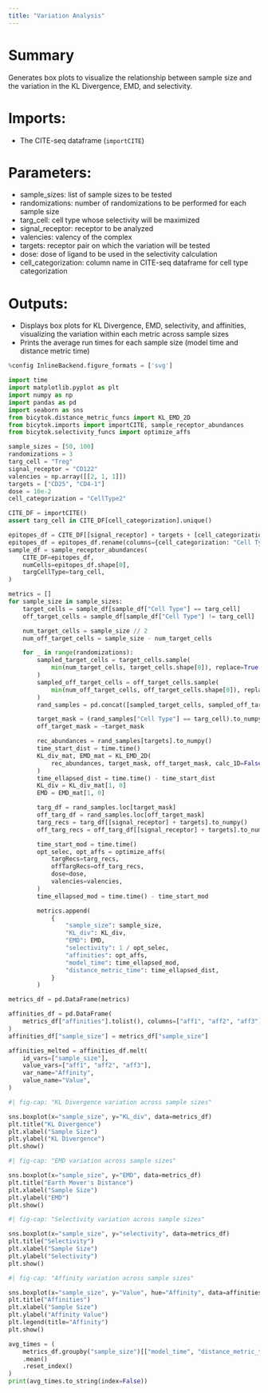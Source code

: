 ```yaml
---
title: "Variation Analysis"
---
```


# Summary
Generates box plots to visualize the relationship between sample size and the variation in the KL Divergence, EMD, and selectivity.

# Imports:
- The CITE-seq dataframe (`importCITE`)

# Parameters:
- sample_sizes: list of sample sizes to be tested
- randomizations: number of randomizations to be performed for each sample size
- targ_cell: cell type whose selectivity will be maximized
- signal_receptor: receptor to be analyzed
- valencies: valency of the complex
- targets: receptor pair on which the variation will be tested
- dose: dose of ligand to be used in the selectivity calculation
- cell_categorization: column name in CITE-seq dataframe for cell type categorization

# Outputs:
- Displays box plots for KL Divergence, EMD, selectivity, and affinities, visualizing the variation within each metric across sample sizes
- Prints the average run times for each sample size (model time and distance metric time)

```python
%config InlineBackend.figure_formats = ['svg']

import time
import matplotlib.pyplot as plt
import numpy as np
import pandas as pd
import seaborn as sns
from bicytok.distance_metric_funcs import KL_EMD_2D
from bicytok.imports import importCITE, sample_receptor_abundances
from bicytok.selectivity_funcs import optimize_affs

sample_sizes = [50, 100]
randomizations = 3
targ_cell = "Treg"
signal_receptor = "CD122"
valencies = np.array([[2, 1, 1]])
targets = ["CD25", "CD4-1"]
dose = 10e-2
cell_categorization = "CellType2"

CITE_DF = importCITE()
assert targ_cell in CITE_DF[cell_categorization].unique()

epitopes_df = CITE_DF[[signal_receptor] + targets + [cell_categorization]]
epitopes_df = epitopes_df.rename(columns={cell_categorization: "Cell Type"})
sample_df = sample_receptor_abundances(
    CITE_DF=epitopes_df,
    numCells=epitopes_df.shape[0],
    targCellType=targ_cell,
)

metrics = []
for sample_size in sample_sizes:
    target_cells = sample_df[sample_df["Cell Type"] == targ_cell]
    off_target_cells = sample_df[sample_df["Cell Type"] != targ_cell]

    num_target_cells = sample_size // 2
    num_off_target_cells = sample_size - num_target_cells

    for _ in range(randomizations):
        sampled_target_cells = target_cells.sample(
            min(num_target_cells, target_cells.shape[0]), replace=True
        )
        sampled_off_target_cells = off_target_cells.sample(
            min(num_off_target_cells, off_target_cells.shape[0]), replace=True
        )
        rand_samples = pd.concat([sampled_target_cells, sampled_off_target_cells])

        target_mask = (rand_samples["Cell Type"] == targ_cell).to_numpy()
        off_target_mask = ~target_mask

        rec_abundances = rand_samples[targets].to_numpy()
        time_start_dist = time.time()
        KL_div_mat, EMD_mat = KL_EMD_2D(
            rec_abundances, target_mask, off_target_mask, calc_1D=False
        )
        time_ellapsed_dist = time.time() - time_start_dist
        KL_div = KL_div_mat[1, 0]
        EMD = EMD_mat[1, 0]

        targ_df = rand_samples.loc[target_mask]
        off_targ_df = rand_samples.loc[off_target_mask]
        targ_recs = targ_df[[signal_receptor] + targets].to_numpy()
        off_targ_recs = off_targ_df[[signal_receptor] + targets].to_numpy()

        time_start_mod = time.time()
        opt_selec, opt_affs = optimize_affs(
            targRecs=targ_recs,
            offTargRecs=off_targ_recs,
            dose=dose,
            valencies=valencies,
        )
        time_ellapsed_mod = time.time() - time_start_mod

        metrics.append(
            {
                "sample_size": sample_size,
                "KL_div": KL_div,
                "EMD": EMD,
                "selectivity": 1 / opt_selec,
                "affinities": opt_affs,
                "model_time": time_ellapsed_mod,
                "distance_metric_time": time_ellapsed_dist,
            }
        )

metrics_df = pd.DataFrame(metrics)

affinities_df = pd.DataFrame(
    metrics_df["affinities"].tolist(), columns=["aff1", "aff2", "aff3"]
)
affinities_df["sample_size"] = metrics_df["sample_size"]

affinities_melted = affinities_df.melt(
    id_vars=["sample_size"],
    value_vars=["aff1", "aff2", "aff3"],
    var_name="Affinity",
    value_name="Value",
)
```

```python
#| fig-cap: "KL Divergence variation across sample sizes"

sns.boxplot(x="sample_size", y="KL_div", data=metrics_df)
plt.title("KL Divergence")
plt.xlabel("Sample Size")
plt.ylabel("KL Divergence")
plt.show()
```

```python
#| fig-cap: "EMD variation across sample sizes"

sns.boxplot(x="sample_size", y="EMD", data=metrics_df)
plt.title("Earth Mover's Distance")
plt.xlabel("Sample Size")
plt.ylabel("EMD")
plt.show()
```

```python
#| fig-cap: "Selectivity variation across sample sizes"

sns.boxplot(x="sample_size", y="selectivity", data=metrics_df)
plt.title("Selectivity")
plt.xlabel("Sample Size")
plt.ylabel("Selectivity")
plt.show()
```

```python
#| fig-cap: "Affinity variation across sample sizes"

sns.boxplot(x="sample_size", y="Value", hue="Affinity", data=affinities_melted)
plt.title("Affinities")
plt.xlabel("Sample Size")
plt.ylabel("Affinity Value")
plt.legend(title="Affinity")
plt.show()
```

```python
avg_times = (
    metrics_df.groupby("sample_size")[["model_time", "distance_metric_time"]]
    .mean()
    .reset_index()
)
print(avg_times.to_string(index=False))
```
